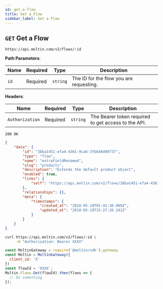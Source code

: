 ```yaml
---
id: get-a-flow
title: Get a Flow
sidebar_label: Get a Flow
---
```


## `GET` Get a Flow

```http
https://api.moltin.com/v2/flows/:id
```

<!--DOCUSAURUS_CODE_TABS-->

<!-- Request -->

**Path Parameters**:

 | Name | Required | Type | Description |
 | --- | --- | --- | --- |
 | `id` | Required | `string` | The ID for the flow you are requesting. |

**Headers**:

 | Name | Required | Type | Description |
 | --- | --- | --- | --- |
 | `Authorization` | Required | `string` | The Bearer token required to get access to the API. |


<!-- Response -->

`200 OK`


```json
{
    "data": {
        "id": "38ba1451-efa4-4361-9ca6-3fb646490f37",
        "type": "flow",
        "name": "extraFieldRenamed",
        "slug": "products",
        "description": "Extends the default product object",
        "enabled": true,
        "links": {
            "self": "https://api.moltin.com/v2/flows/38ba1451-efa4-4361-9ca6-3fb646490f37"
        },
        "relationships": {},
        "meta": {
            "timestamps": {
                "created_at": "2018-05-10T01:41:36.009Z",
                "updated_at": "2018-05-10T15:27:26.241Z"
            }
        }
    }
}
```

<!--END_DOCUSAURUS_CODE_TABS-->

<!--DOCUSAURUS_CODE_TABS-->

<!--cURL-->

```bash
curl https://api.moltin.com/v2/flows/:id \
     -H "Authorization: Bearer XXXX"
```

<!--JavaScript SDK-->

```javascript
const MoltinGateway = require('@moltin/sdk').gateway
const Moltin = MoltinGateway({
  client_id: 'X'
})
const flowId = 'XXXX';
Moltin.Flows.Get(flowId).then(flows => {
  // Do something
});
```

<!--END_DOCUSAURUS_CODE_TABS-->
